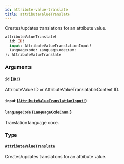 ```yaml
---
id: attribute-value-translate
title: attributeValueTranslate
---
```


Creates/updates translations for an attribute value.

```graphql
attributeValueTranslate(
  id: ID!
  input: AttributeValueTranslationInput!
  languageCode: LanguageCodeEnum!
): AttributeValueTranslate

```

### Arguments

#### `id` ([`ID!`](/developer/api-reference/scalars/id))

AttributeValue ID or AttributeValueTranslatableContent ID.

#### `input` ([`AttributeValueTranslationInput!`](/developer/api-reference/inputs/attribute-value-translation-input))

#### `languageCode` ([`LanguageCodeEnum!`](/developer/api-reference/enums/language-code-enum))

Translation language code.

### Type

#### [`AttributeValueTranslate`](/developer/api-reference/objects/attribute-value-translate)

Creates/updates translations for an attribute value.
